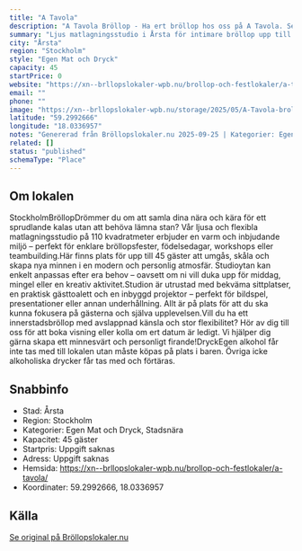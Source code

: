 ```yaml
---
title: "A Tavola"
description: "A Tavola Bröllop - Ha ert bröllop hos oss på A Tavola. Se vår fina Bröllopslokal. Skicka gärna en förfrågan så hjälper vi Er!"
summary: "Ljus matlagningsstudio i Årsta för intimare bröllop upp till 45 gäster. Flexibel lokal med möjlighet att ta med egen mat, modern atmosfär och inbyggd projektor."
city: "Årsta"
region: "Stockholm"
style: "Egen Mat och Dryck"
capacity: 45
startPrice: 0
website: "https://xn--brllopslokaler-wpb.nu/brollop-och-festlokaler/a-tavola/"
email: ""
phone: ""
image: "https://xn--brllopslokaler-wpb.nu/storage/2025/05/A-Tavola-brollopslokal-stockholm-brollop-arsta-sthlm-2-VISN.webp"
latitude: "59.2992666"
longitude: "18.0336957"
notes: "Genererad från Bröllopslokaler.nu 2025-09-25 | Kategorier: Egen Mat och Dryck, Stadsnära"
related: []
status: "published"
schemaType: "Place"
---
```


## Om lokalen

StockholmBröllopDrömmer du om att samla dina nära och kära för ett sprudlande kalas utan att behöva lämna stan? Vår ljusa och flexibla matlagningsstudio på 110 kvadratmeter erbjuder en varm och inbjudande miljö – perfekt för enklare bröllopsfester, födelsedagar, workshops eller teambuilding.Här finns plats för upp till 45 gäster att umgås, skåla och skapa nya minnen i en modern och personlig atmosfär. Studioytan kan enkelt anpassas efter era behov – oavsett om ni vill duka upp för middag, mingel eller en kreativ aktivitet.Studion är utrustad med bekväma sittplatser, en praktisk gästtoalett och en inbyggd projektor – perfekt för bildspel, presentationer eller annan underhållning. Allt är på plats för att du ska kunna fokusera på gästerna och själva upplevelsen.Vill du ha ett innerstadsbröllop med avslappnad känsla och stor flexibilitet? Hör av dig till oss för att boka visning eller kolla om ert datum är ledigt. Vi hjälper dig gärna skapa ett minnesvärt och personligt firande!DryckEgen alkohol får inte tas med till lokalen utan måste köpas på plats i baren. Övriga icke alkoholiska drycker får tas med och förtäras.

## Snabbinfo

- Stad: Årsta
- Region: Stockholm
- Kategorier: Egen Mat och Dryck, Stadsnära
- Kapacitet: 45 gäster
- Startpris: Uppgift saknas
- Adress: Uppgift saknas
- Hemsida: https://xn--brllopslokaler-wpb.nu/brollop-och-festlokaler/a-tavola/
- Koordinater: 59.2992666, 18.0336957

## Källa

[Se original på Bröllopslokaler.nu](https://xn--brllopslokaler-wpb.nu/brollop-och-festlokaler/a-tavola/)
